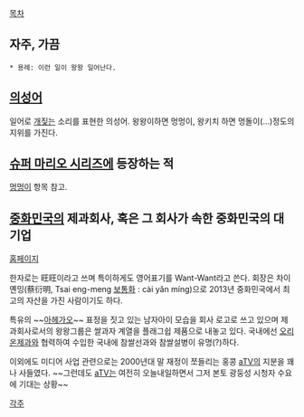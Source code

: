 [[목차]]

== 자주, 가끔 == 
 * 용례: 이런 일이 왕왕 일어난다.

== [[의성어]] ==
일어로 [[개]]짖는 소리를 표현한 의성어. 왕왕이하면 멍멍이, 왕키치 하면 멍돌이(...)정도의 지위를 가진다.

== [[슈퍼 마리오 시리즈]]에 등장하는 적 ==
[[멍멍이]] 항목 참고.

== [[중화민국]]의 제과회사, 혹은 그 회사가 속한 중화민국의 대기업 ==
[http://www.want-want.net/ 홈페이지]

한자로는 旺旺이라고 쓰며 특이하게도 영어표기를 Want-Want라고 쓴다. 회장은 차이옌밍(蔡衍明, Tsai eng-meng [[보통화]] : cài yǎn mínɡ)으로 2013년 중화민국에서 최고의 자산을 가진 사람이기도 하다.

특유의 ~~[[아헤가오]]~~ 표정을 짓고 있는 남자아이 모습을 회사 로고로 쓰고 있으며 제과회사로서의 왕왕그룹은 쌀과자 계열을 플래그쉽 제품으로 내놓고 있다. 국내에선 [[오리온]]제과와 협력하여 수입한 국내에 참쌀선과와 참쌀설병이 유명(?)하다. 

이외에도 미디어 사업 관련으로는 2000년대 말 재정이 쪼들리는 홍콩 [[aTV]]의 지분을 꽤나 사들였다. ~~그런데도 [[aTV]]는 여전히 오늘내일하면서 그저 본토 광둥성 시청자 수요에 기대는 상황~~

[[각주]]
